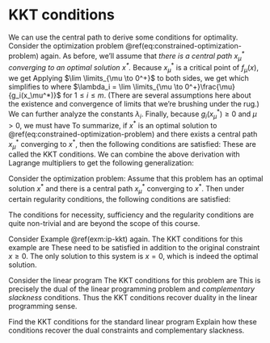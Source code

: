 # KKT conditions

We can use the central path to derive some conditions for optimality. 
Consider the optimization problem \@ref(eq:constrained-optimization-problem) again. 
As before, we'll assume that *there is a central path $x_\mu^*$ converging to an optimal solution $x^*$.*
Because $x_\mu^*$ is a critical point of $f_\mu(x)$, we get 
\begin{align*}
  \nabla_x f_\mu(x_\mu^*) &= 0 \\
  \implies \nabla f(x_\mu^*) - \sum \limits_{i = 1}^m \dfrac{\mu}{g_i(x_\mu^*)} \nabla g_i (x_\mu^*)&= 0 
\end{align*}
Applying $\lim \limits_{\mu \to 0^+}$ to both sides, we get 
\begin{align*}
   \lim \limits_{\mu \to 0^+} \nabla f(x_\mu^*) - \sum \limits_{i = 1}^m \lim \limits_{\mu \to 0^+}\dfrac{\mu}{g_i(x_\mu^*)} \nabla g_i (x_\mu^*)&= 0 
\end{align*}
which simplifies to 
\begin{align*}
  \nabla f(x^*) = \sum \limits_{i = 1}^m \lambda_i \nabla g_i (x^*) 
\end{align*}
where $\lambda_i = \lim \limits_{\mu \to 0^+}\frac{\mu}{g_i(x_\mu^*)}$ for $1 \le i \le m$. (There are several assumptions here about the existence and convergence of limits that we're brushing under the rug.) 
We can further analyze the constants $\lambda_i$. 
\begin{align*}
  && \dfrac{\mu}{g_i(x_\mu^*)} \cdot g_i(x_\mu^*) &= \mu \\ 
  \implies && \lim \limits_{\mu \to 0^+}\dfrac{\mu}{g_i(x_\mu^*)} \cdot \lim \limits_{\mu \to 0^+}g_i(x_\mu^*) &= \lim \limits_{\mu \to 0^+}\mu \\ 
  \implies &&\lambda_i g_i(x^*) &= 0.
\end{align*}
Finally, because $g_i(x_\mu^*) \ge 0$ and $\mu > 0$, we must have 
\begin{align*}
  \lambda_i \ge 0.
\end{align*}
To summarize, if $x^*$ is an optimal solution to \@ref(eq:constrained-optimization-problem) and there exists a central path $x_\mu^*$ converging to $x^*$, then the following conditions are satisfied:
\begin{align*}
  \nabla f(x^*) &= \sum \limits_{i = 1}^m \lambda_i \nabla g_i (x^*) \\
  \lambda_i g_i(x^*) &= 0 \\
  \lambda_i &\ge 0.
\end{align*}
These are called the KKT conditions. 
We can combine the above derivation with Lagrange multipliers to get the following generalization: 

::: {.theorem #kkt-conditions name="KKT conditions"}
Consider the optimization problem: 
\begin{equation*}
  \begin{array}{llr}
    \mbox{minimize: } & f(x) \\
    \mbox{subject to: } 
      & g_i(x) \ge 0, & \mbox{ for } 1 \le i \le m \\
      & h_i(x) = 0, & \mbox{ for } 1 \le i \le k.
  \end{array}
\end{equation*}
Assume that this problem has an optimal solution $x^*$ and there is a central path $x_\mu^*$ converging to $x^*$. 
Then under certain regularity conditions, the following conditions are satisfied:
\begin{align*}
  \nabla f(x^*) &= \sum \limits_{i = 1}^m \lambda_i \nabla g_i (x^*) 
  + \sum \limits_{i = 1}^k \lambda'_i \nabla h_i (x^*) \\
  \lambda_i g_i(x^*) &= 0, \mbox{ for } 1 \le i \le m \\
  \lambda_i &\ge 0, \mbox{ for } 1 \le i \le m.
\end{align*}
:::
The conditions for necessity, sufficiency and the regularity conditions are quite non-trivial and are beyond the scope of this course. 

::: {.example}
Consider Example \@ref(exm:ip-kkt) again. The KKT conditions for this example are 
\begin{align*}
  2(x + 1) &= \lambda \\
  \lambda x &= 0 \\
  \lambda &\ge 0.
\end{align*}
These need to be satisfied in addition to the original constraint $x \ge 0$. The only solution to this system is $x = 0$, which is indeed the optimal solution. 
:::

::: {.example}
Consider the linear program 
\begin{align*}
  \mbox{minimize: } & c^T x \\
  \mbox{subject to: } & Ax \ge b 
\end{align*}
The KKT conditions for this problem are
\begin{align*}
  c &= A^T \lambda \\
  x_i \lambda _i &= 0, \mbox{ for } 1 \le i \le n,\\
  \lambda &\ge 0.
\end{align*}
This is precisely the dual of the linear programming problem and *complementary slackness* conditions. 
Thus the KKT conditions recover duality in the linear programming sense.
:::

::: {.exercise}
Find the KKT conditions for the standard linear program 
\begin{align*}
  \mbox{maximize: } & c^T x \\
  \mbox{subject to: } & Ax \le b \\ 
  & x \ge 0.
\end{align*}
Explain how these conditions recover the dual constraints and complementary slackness.
:::